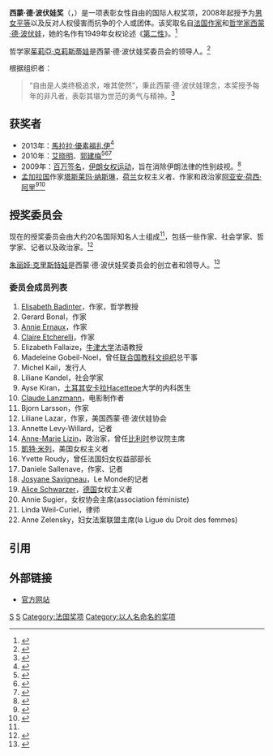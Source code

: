 {{Link style|time=2015-12-12T05:12:23+00:00}}
{{noteTA
|1=zh-cn:波伏娃;zh-tw:波娃;zh-sg:波伏娃
}}
'''西蒙·德·波伏娃奖'''（{{lang-fr|Prix Simone de Beauvoir pour la liberté des femmes}}，{{lang-en|Simone de Beauvoir Prize}}）是一项表彰女性自由的国际人权奖项，2008年起授予为[[男女平等|男女平等]]以及反对人权侵害而抗争的个人或团体。该奖取名自[[法国|法国]][[作家|作家]]和[[哲学家|哲学家]][[西蒙·德·波伏娃|西蒙·德·波伏娃]]，她的名作有1949年女权论述《[[第二性|第二性]]》。<ref name="million">{{cite web |url=http://www.campaignforequality.info/english/spip.php?article436 |title=One Million Signature Campaign Honored with Simone de Beauvoir Award |accessdate= |work= |publisher=Campaign for Equality |date=2009年1月9日 |deadurl=yes |archiveurl=https://web.archive.org/web/20090201134149/http://www.campaignforequality.info/english/spip.php?article436 |archivedate=2009年2月1日 }}</ref> 

哲学家[[茱莉亞·克莉斯蒂娃|茱莉亞·克莉斯蒂娃]]是西蒙·德·波伏娃奖委员会的领导人。<ref name=camp>{{cite web |url=http://www.campaign4equality.info/english/spip.php?article440 |title=Simone de Beauvoir Prize 2009 goes to the One Million Signatures Campaign in Iran |accessdate= |work= |publisher=Change for Equality |date=2009年1月10日 |deadurl=yes |archiveurl=https://web.archive.org/web/20090201060949/http://www.campaign4equality.info/english/spip.php?article440 |archivedate=2009年2月1日 }}</ref>

根据组织者：
<blockquote>
“自由是人类终极追求，唯其使然”，秉此西蒙·德·波伏娃理念，本奖授予每年的非凡者，表彰其堪为世范的勇气与精神。<ref>{{cite web |url=http://www.culturesfrance.com/pre/medias/dynamic/communique/93/2170.pdf |title="Création du prix « Simone de Beauvoir pour la liberté des femmes »" |accessdate= |work= |publisher=CulturesFrance |date=January 14, 2008 |format=PDF }}{{dead link|date=2018年1月 |bot=InternetArchiveBot |fix-attempted=yes }}</ref>
</blockquote>

{{Portal|女权主义}}

==获奖者==
* 2013年：[[馬拉拉·優素福扎伊|馬拉拉·優素福扎伊]]<ref>{{cite web|url=http://www.diplomatie.gouv.fr/en/french-foreign-policy-1/human-rights/women-s-rights/events-6401/article/awarding-of-the-simone-de-beauvoir|title=Awarding of the Simone de Beauvoir Prize to Malala Yousafzai|access-date=2015-06-08|archive-date=2014-10-21|archive-url=https://web.archive.org/web/20141021033748/http://www.diplomatie.gouv.fr/en/french-foreign-policy-1/human-rights/women-s-rights/events-6401/article/awarding-of-the-simone-de-beauvoir|dead-url=no}}</ref>
* 2010年：[[艾晓明|艾晓明]]、[[郭建梅|郭建梅]]<ref>{{cite web |url=http://www.rfi.fr/chinois/actu/articles/121/article_18602.asp |title=艾晓明郭建梅获法国西蒙·德·波伏娃奖女权奖 |accessdate= |work= |publisher=RFI |date=2010年1月6日 |deadurl=yes |archiveurl=https://web.archive.org/web/20160306150412/http://www1.rfi.fr/chinois/actu/articles/121/article_18602.asp |archivedate=2016年3月6日 }}</ref><ref>{{cite news |last1=Kristeva |first1=Julia |title=Feminism under pressure in China |url=https://www.theguardian.com/global/2011/jun/21/comment |accessdate=2021-08-18 |work=the Guardian |date=2011-06-21 |language=en |archive-date=2021-12-03 |archive-url=https://web.archive.org/web/20211203075411/https://www.theguardian.com/global/2011/jun/21/comment |dead-url=no }}</ref><ref>{{cite news |title=Controversial Chinese activist receives the Simone de Beauvoir prize for Women’s freedom |url=https://www.asiaportal.info/controversial-chinese-activist-receives-the-simone-de-beauvoir-prize-for-womens-freedom/ |accessdate=2021-08-18 |work=AsiaPortal |agency=AsiaPortal |archive-date=2021-08-18 |archive-url=https://web.archive.org/web/20210818065035/https://www.asiaportal.info/controversial-chinese-activist-receives-the-simone-de-beauvoir-prize-for-womens-freedom/ |dead-url=no }}</ref>
* 2009年：[[:en:One_Million_Signatures|百万签名]]，[[:en:Women's_rights_movement_in_Iran|伊朗女权运动]]，旨在消除伊朗法律的性别歧视。<ref>{{cite web |url=http://prixsimonedebeauvoir.blogspot.com/2009/01/english-simone-de-beauvoir-prize-for.html |title=2009年度西蒙·德·波伏娃奖被授予伊朗“One Million Signatures”运动 |accessdate=12 Oct 2009 |work= |publisher=Prix Simone de Beauvoir official weblog |date=2009年1月9日 |archive-date=2019年10月6日 |archive-url=https://web.archive.org/web/20191006122551/http://prixsimonedebeauvoir.blogspot.com/2009/01/english-simone-de-beauvoir-prize-for.html |dead-url=no }}</ref>
*[[孟加拉国|孟加拉国]]作家[[塔斯莱玛·纳斯琳|塔斯莱玛·纳斯琳]]，[[荷兰|荷兰]]女权主义者、作家和政治家[[阿亚安·荷西·阿里|阿亚安·荷西·阿里]]<ref>{{cite web |url=http://www.rfi.fr/actuen/articles/101/article_461.asp# |title=流亡作家塔斯莱玛·纳斯琳荣获西蒙·德·波伏娃奖 |accessdate= |work= |publisher=[[RFI|RFI]] |date=2008年5月21日 |language= |archive-date=2021年2月25日 |archive-url=https://web.archive.org/web/20210225224046/http://www1.rfi.fr/actuen/articles/101/article_461.asp |dead-url=no }}</ref><ref>{{cite web |url=http://www.diplomatie.gouv.fr/en/france-priorities_1/democracy-human-rights_1101/women-rights_5484/events_6401/presentation-of-simone-beauvoir-prize-to-taslima-nasreen-21.05.08_11368.html |title=西蒙·德·波伏娃奖授予塔斯莱玛·纳斯琳的仪式 |accessdate= |work= |publisher=France-Diplomatie (French Ministry of Foreign and European Affairs) |date=2008年5月21日 |language=en |archive-date=2015年4月3日 |archive-url=https://web.archive.org/web/20150403095235/http://www.diplomatie.gouv.fr/en/france-priorities_1/democracy-human-rights_1101/women-rights_5484/events_6401/presentation-of-simone-beauvoir-prize-to-taslima-nasreen-21.05.08_11368.html |dead-url=no }}</ref>

==授奖委员会==
现在的授奖委员会由大约20名国际知名人士组成<ref name="million"/>，包括一些作家、社会学家、哲学家、记者以及政治家。<ref>{{cite web |url=http://zamaaneh.com/news/2009/01/post_7611.html |title="کمپین یک میلیون امضاء برنده جایزه دوبووار" |accessdate= |work= |publisher=[[Radio_Zamaneh|Radio Zamaneh]] |date= |language=fa |archive-date=2016-03-04 |archive-url=https://web.archive.org/web/20160304040444/http://zamaaneh.com/news/2009/01/post_7611.html |dead-url=no }}</ref>

[[朱丽娅·克里斯特娃|朱丽娅·克里斯特娃]]是西蒙·德·波伏娃奖委员会的创立者和领导人。<ref>{{cite web |url=http://www.campaign4equality.info/english/spip.php?article440 |title=Simone de Beauvoir Prize 2009 goes to the One Million Signatures Campaign in Iran |accessdate= |work= |publisher=Change for Equality |date=January 10, 2009 |deadurl=yes |archiveurl=https://web.archive.org/web/20090201060949/http://www.campaign4equality.info/english/spip.php?article440 |archivedate=2009年2月1日 }}</ref>

===委员会成员列表===
#[[:en:Elisabeth_Badinter|Elisabeth Badinter]]，作家，哲学教授
#Gerard Bonal，作家
#[[:en:Annie_Ernaux|Annie Ernaux]]，作家
#[[:en:Claire_Etcherelli|Claire Etcherelli]]，作家
# Elizabeth Fallaize，[[牛津大学|牛津大学]]法语教授
# Madeleine Gobeil-Noel，曾任[[联合国教科文组织|联合国教科文组织]]总干事
# Michel Kail，发行人
# Liliane Kandel，社会学家
# Ayse Kiran，[[土耳其|土耳其]][[安卡拉|安卡拉]]Hacettepe大学的内科医生
# [[:en:Claude_Lanzmann|Claude Lanzmann]]，电影制作者
# Bjorn Larsson，作家
# Liliane Lazar，作家，美国西蒙·德·波伏娃协会
# Annette Levy-Willard，记者
# [[:en:Anne-Marie_Lizin|Anne-Marie Lizin]]，政治家，曾任[[比利时|比利时]]参议院主席
# [[凱特·米列|凱特·米列]]，美国女权主义者
# Yvette Roudy，曾任法国妇女权益部部长
# Daniele Sallenave，作家、记者
# [[:en:Josyane_Savigneau|Josyane Savigneau]]，Le Monde的记者
# [[:en:Alice_Schwarzer|Alice Schwarzer]]，[[德国|德国]]女权主义者
# Annie Sugier，女权协会主席(association féministe)
# Linda Weil-Curiel，律师
# Anne Zelensky，妇女法案联盟主席(la Ligue du Droit des femmes)

==引用==
<references/>

==外部链接==
*[http://prixsimonedebeauvoir.blogspot.com 官方网站] {{Wayback|url=http://prixsimonedebeauvoir.blogspot.com/ |date=20210410205022 }}

[[Category:人权奖项|S]]
[[Category:女性主義|S]]
[[Category:法国奖项|Category:法国奖项]]
[[Category:以人名命名的奖项|Category:以人名命名的奖项]]